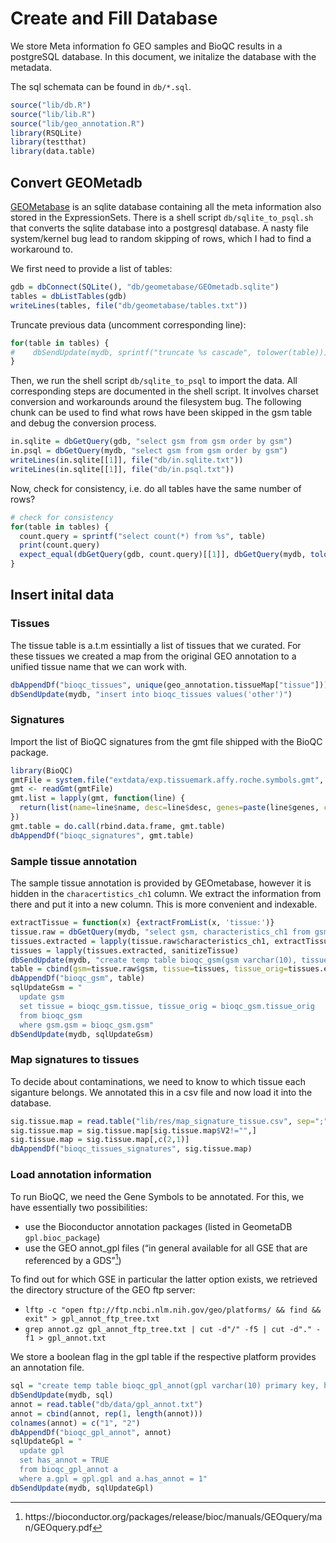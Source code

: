 Create and Fill Database
========================

We store Meta information fo GEO samples and BioQC results in 
a postgreSQL database. In this document, we initalize the
database with the metadata. 

The sql schemata can be found in `db/*.sql`. 

```r
source("lib/db.R")
source("lib/lib.R")
source("lib/geo_annotation.R")
library(RSQLite)
library(testthat)
library(data.table)
```

Convert GEOMetadb
-----------------

[GEOMetabase](https://www.bioconductor.org/packages/release/bioc/vignettes/GEOmetadb/inst/doc/GEOmetadb.html) 
is an sqlite database containing all the meta information also stored in the ExpressionSets. 
There is a shell script `db/sqlite_to_psql.sh` that converts the sqlite database into a postgresql database. 
A nasty file system/kernel bug lead to random skipping of rows, which I had to find a workaround to. 

We first need to provide a list of tables: 
```r
gdb = dbConnect(SQLite(), "db/geometabase/GEOmetadb.sqlite")
tables = dbListTables(gdb)
writeLines(tables, file("db/geometabase/tables.txt"))
```

Truncate previous data (uncomment corresponding line): 
```r
for(table in tables) {
#    dbSendUpdate(mydb, sprintf("truncate %s cascade", tolower(table)))
}
```

Then, we run the shell script `db/sqlite_to_psql` to import the data. All corresponding steps are documented in the shell script. 
It involves charset conversion and workarounds around the filesystem bug. 
The following chunk can be used to find what rows have been skipped in the gsm table and debug the conversion process. 
```r
in.sqlite = dbGetQuery(gdb, "select gsm from gsm order by gsm")
in.psql = dbGetQuery(mydb, "select gsm from gsm order by gsm")
writeLines(in.sqlite[[1]], file("db/in.sqlite.txt"))
writeLines(in.sqlite[[1]], file("db/in.psql.txt"))
```

Now, check for consistency, i.e. do all tables have the same number of rows? 
```r
# check for consistency 
for(table in tables) {
  count.query = sprintf("select count(*) from %s", table)
  print(count.query)
  expect_equal(dbGetQuery(gdb, count.query)[[1]], dbGetQuery(mydb, tolower(count.query))[[1]])
}
```


Insert inital data
------------------

### Tissues

The tissue table is a.t.m essintially a list of tissues that we curated. 
For these tissues we created a map from the original GEO annotation to a 
unified tissue name that we can work with. 
```r
dbAppendDf("bioqc_tissues", unique(geo_annotation.tissueMap["tissue"]))
dbSendUpdate(mydb, "insert into bioqc_tissues values('other')")
```


### Signatures

Import the list of BioQC signatures from the gmt file shipped with the BioQC package. 
```r
library(BioQC)
gmtFile = system.file("extdata/exp.tissuemark.affy.roche.symbols.gmt", package="BioQC")
gmt <- readGmt(gmtFile)
gmt.list = lapply(gmt, function(line) {
  return(list(name=line$name, desc=line$desc, genes=paste(line$genes, collapse=',')))
})
gmt.table = do.call(rbind.data.frame, gmt.table)
dbAppendDf("bioqc_signatures", gmt.table)
```


### Sample tissue annotation 

The sample tissue annotation is provided by GEOmetabase, however it is hidden in the `characertistics_ch1` column. 
We extract the information from there and put it into a new column. This is more convenient and indexable. 
```r
extractTissue = function(x) {extractFromList(x, 'tissue:')}
tissue.raw = dbGetQuery(mydb, "select gsm, characteristics_ch1 from gsm where characteristics_ch1 like '%tissue: %'")
tissues.extracted = lapply(tissue.raw$characteristics_ch1, extractTissue)
tissues = lapply(tissues.extracted, sanitizeTissue)
dbSendUpdate(mydb, "create temp table bioqc_gsm(gsm varchar(10), tissue varchar(80), tissue_orig text)")
table = cbind(gsm=tissue.raw$gsm, tissue=tissues, tissue_orig=tissues.extracted)
dbAppendDf("bioqc_gsm", table)
sqlUpdateGsm = "
  update gsm
  set tissue = bioqc_gsm.tissue, tissue_orig = bioqc_gsm.tissue_orig
  from bioqc_gsm
  where gsm.gsm = bioqc_gsm.gsm"
dbSendUpdate(mydb, sqlUpdateGsm)
```


### Map signatures to tissues

To decide about contaminations, we need to know to which tissue each siganture belongs. 
We annotated this in a csv file and now load it into the database. 
```r
sig.tissue.map = read.table("lib/res/map_signature_tissue.csv", sep=";")
sig.tissue.map = sig.tissue.map[sig.tissue.map$V2!="",]
sig.tissue.map = sig.tissue.map[,c(2,1)]
dbAppendDf("bioqc_tissues_signatures", sig.tissue.map)
```

### Load annotation information

To run BioQC, we need the Gene Symbols to be annotated. For this, we have essentially two possibilities: 

* use the Bioconductor annotation packages (listed in GeometaDB `gpl.bioc_package`)
* use the GEO annot_gpl files ("in general available for all GSE that are referenced by a GDS"[^1]) 

[^1]: https://bioconductor.org/packages/release/bioc/manuals/GEOquery/man/GEOquery.pdf

To find out for which GSE in particular the latter option exists, we retrieved the directory structure of the 
GEO ftp server: 

* `lftp -c "open ftp://ftp.ncbi.nlm.nih.gov/geo/platforms/ && find && exit" > gpl_annot_ftp_tree.txt` 
* `grep annot.gz gpl_annot_ftp_tree.txt | cut -d"/" -f5 | cut -d"." -f1 > gpl_annot.txt`

We store a boolean flag in the gpl table if the respective platform provides an annotation file. 

```r
sql = "create temp table bioqc_gpl_annot(gpl varchar(10) primary key, has_annot int);"
dbSendUpdate(mydb, sql)
annot = read.table("db/data/gpl_annot.txt")
annot = cbind(annot, rep(1, length(annot)))
colnames(annot) = c("1", "2")
dbAppendDf("bioqc_gpl_annot", annot)
sqlUpdateGpl = "
  update gpl
  set has_annot = TRUE
  from bioqc_gpl_annot a 
  where a.gpl = gpl.gpl and a.has_annot = 1"
dbSendUpdate(mydb, sqlUpdateGpl)
```

